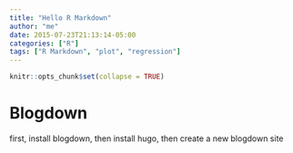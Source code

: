 ```yaml
---
title: "Hello R Markdown"
author: "me"
date: 2015-07-23T21:13:14-05:00
categories: ["R"]
tags: ["R Markdown", "plot", "regression"]
---
```


```r
knitr::opts_chunk$set(collapse = TRUE)
```

# Blogdown
first, install blogdown, then install hugo, then create a new blogdown site